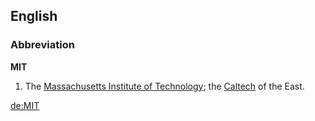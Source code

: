 ==English==

===Abbreviation===
'''MIT'''

# The [[w:Massachusetts Institute of Technology|Massachusetts Institute of Technology]]; the [[Caltech]] of the East.

[[de:MIT]]